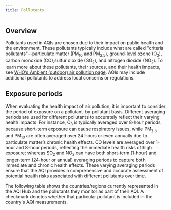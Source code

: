```yaml
---
title: Pollutants
---
```



## Overview

Pollutants used in AQIs are chosen due to their impact on public health and the environment. These pollutants typically include what are called "criteria pollutants"--particulate matter (PM<sub>10</sub> and PM<sub>2.5</sub>), ground-level ozone (O<sub>3</sub>), carbon monoxide (CO),sulfur dioxide (SO<sub>2</sub>), and nitrogen dioxide (NO<sub>2</sub>). To learn more about these pollutants, their sources, and their health impacts, see [WHO’s Ambient (outdoor) air pollution page](<https://www.who.int/news-room/fact-sheets/detail/ambient-(outdoor)-air-quality-and-health>). AQIs may include additional pollutants to address local concerns or regulations.

## Exposure periods

When evaluating the health impact of air pollution, it is important to consider the period of exposure on a pollutant-by-pollutant basis. Different averaging periods are used for different pollutants to accurately reflect their varying health impacts. For instance, O<sub>3</sub> is typically averaged over 8-hour periods because short-term exposure can cause respiratory issues, while PM<sub>2.5</sub> and PM<sub>10</sub> are often averaged over 24 hours or even annually due to particulate matter’s chronic health effects. CO levels are averaged over 1-hour and 8-hour periods, reflecting the immediate health risks of high exposure; whereas SO<sub>2</sub> and NO<sub>2</sub> can have both short-term (1-hour) and longer-term (24-hour or annual) averaging periods to capture both immediate and chronic health effects. These varying averaging periods ensure that the AQI provides a comprehensive and accurate assessment of potential health risks associated with different pollutants over time.

The following table shows the countries/regions currently represented in the AQI Hub and the pollutants they monitor as part of their AQI. A checkmark denotes whether that particular pollutant is included in the country's AQI measurements.

<PollutantsTable />
